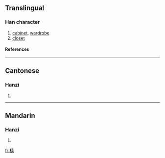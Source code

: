 {{see|櫝}}

==Translingual==
===Han character===
{{Han char|rn=75|rad=木|as=08|sn=12|four=|canj=木十弓大 (DJNK)}}
# [[cabinet]], [[wardrobe]]
# [[closet]]
====References====
{{Han ref|kx=0537.131|hdz=21228.040|uh=691F|ud=26911}}

----
==Cantonese==
===Hanzi===
{{yue-hanzi|jyut=|y=duk6}}
# {{defn|Cantonese}}

----
==Mandarin==
===Hanzi===
{{cmn-hanzi|tra=櫝|pin=[[dú]] ([[du2]])|wg=tu<sup>2</sup>}}
# {{defn|Mandarin}}

[[fr:椟]]